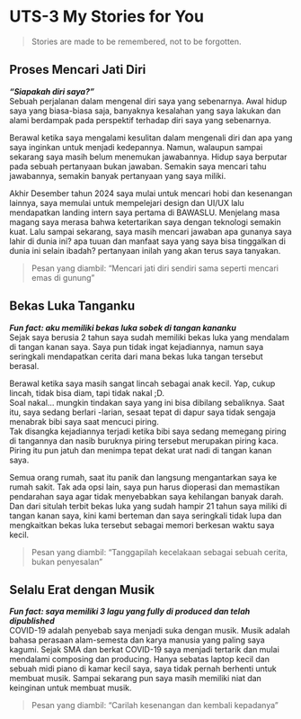 # UTS-3 My Stories for You

> Stories are made to be remembered, not to be forgotten.

## Proses Mencari Jati Diri
***"Siapakah diri saya?"***  
Sebuah perjalanan dalam mengenal diri saya yang sebenarnya. Awal hidup saya yang biasa-biasa saja, banyaknya kesalahan yang saya lakukan dan alami berdampak pada perspektif 
terhadap diri saya yang sebenarnya.  
  
Berawal ketika saya mengalami kesulitan dalam mengenali diri dan apa yang saya inginkan untuk menjadi kedepannya. Namun, walaupun sampai sekarang
saya masih belum menemukan jawabannya. Hidup saya berputar pada sebuah pertanyaan bukan jawaban. Semakin saya mencari tahu jawabannya, semakin banyak pertanyaan yang saya miliki.  
  
Akhir Desember tahun 2024 saya mulai untuk mencari hobi dan kesenangan lainnya, saya memulai untuk mempelejari design dan UI/UX lalu mendapatkan landing intern saya pertama di BAWASLU.
Menjelang masa magang saya merasa bahwa ketertarikan saya dengan teknologi semakin kuat. Lalu sampai sekarang, saya masih mencari jawaban apa gunanya saya lahir di dunia ini? apa tuuan dan manfaat saya
yang saya bisa tinggalkan di dunia ini selain ibadah? pertanyaan inilah yang akan terus saya tanyakan.

> Pesan yang diambil: "Mencari jati diri sendiri sama seperti mencari emas di gunung"

## Bekas Luka Tanganku
***Fun fact: aku memiliki bekas luka sobek di tangan kananku***    
Sejak saya berusia 2 tahun saya sudah memiliki bekas luka yang mendalam di tangan kanan saya. Saya pun tidak ingat kejadiannya, namun saya seringkali mendapatkan cerita dari mana bekas luka tangan tersebut berasal.  
  
Berawal ketika saya masih sangat lincah sebagai anak kecil. Yap, cukup lincah, tidak bisa diam, tapi tidak nakal ;D.  
Soal nakal... mungkin tindakan saya yang ini bisa dibilang sebaliknya. Saat itu, saya sedang berlari
-larian, sesaat tepat di dapur saya tidak sengaja menabrak bibi saya saat mencuci piring.   
Tak disangka kejadiannya terjadi ketika bibi saya sedang memegang piring di tangannya dan nasib buruknya
piring tersebut merupakan piring kaca. Piring itu pun jatuh dan menimpa tepat dekat urat nadi di tangan kanan saya.  
  
Semua orang rumah, saat itu panik dan langsung mengantarkan saya ke rumah sakit.
Tak ada opsi lain, saya pun harus dioperasi dan memastikan pendarahan saya agar tidak menyebabkan saya kehilangan banyak darah. Dan dari situlah terbit bekas luka yang sudah hampir 21 tahun saya miliki di tangan kanan saya,
kini kami berteman dan saya seringkali tidak lupa dan mengkaitkan bekas luka tersebut sebagai memori berkesan waktu saya kecil.
  
> Pesan yang diambil: "Tanggapilah kecelakaan sebagai sebuah cerita, bukan penyesalan"

## Selalu Erat dengan Musik
***Fun fact: saya memiliki 3 lagu yang fully di produced dan telah dipublished***  
COVID-19 adalah penyebab saya menjadi suka dengan musik. Musik adalah bahasa perasaan alam-semesta dan karya manusia yang paling saya kagumi. Sejak SMA dan berkat COVID-19 saya menjadi tertarik dan mulai
mendalami composing dan producing. Hanya sebatas laptop kecil dan sebuah midi piano di kamar kecil saya, saya tidak pernah berhenti untuk membuat musik.
Sampai sekarang pun saya masih memiliki niat dan keinginan untuk membuat musik.  
  
> Pesan yang diambil: "Carilah kesenangan dan kembali kepadanya"
